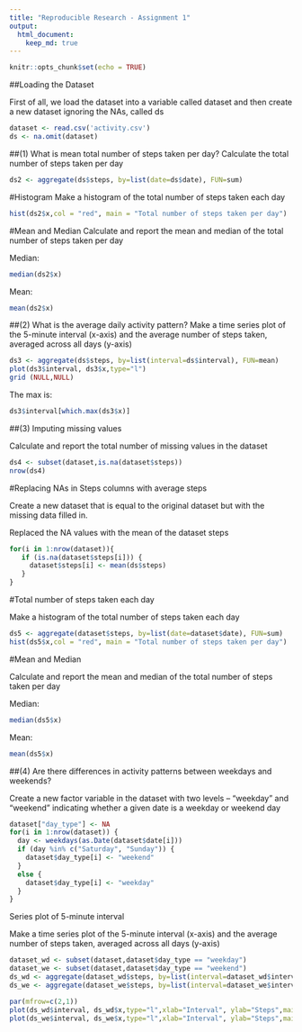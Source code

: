 ```yaml
---
title: "Reproducible Research - Assignment 1"
output: 
  html_document: 
    keep_md: true
---
```


```r
knitr::opts_chunk$set(echo = TRUE)
```

##Loading the Dataset

First of all, we load the dataset into a variable called dataset and then create a new dataset ignoring the NAs, called ds

```r
dataset <- read.csv('activity.csv')
ds <- na.omit(dataset)
```

##(1) What is mean total number of steps taken per day?
Calculate the total number of steps taken per day

```r
ds2 <- aggregate(ds$steps, by=list(date=ds$date), FUN=sum)
```

#Histogram
Make a histogram of the total number of steps taken each day

```r
hist(ds2$x,col = "red", main = "Total number of steps taken per day")
```

#Mean and Median
Calculate and report the mean and median of the total number of steps taken per day

Median:
```r
median(ds2$x)
```

Mean:
```r
mean(ds2$x)
```

##(2) What is the average daily activity pattern?
Make a time series plot of the 5-minute interval (x-axis) and the average number of steps taken, averaged across all days (y-axis)

```r
ds3 <- aggregate(ds$steps, by=list(interval=ds$interval), FUN=mean)
plot(ds3$interval, ds3$x,type="l")
grid (NULL,NULL)
```

The max is:

```r
ds3$interval[which.max(ds3$x)]
```

##(3) Imputing missing values

Calculate and report the total number of missing values in the dataset

```r
ds4 <- subset(dataset,is.na(dataset$steps))
nrow(ds4)
```

#Replacing NAs in Steps columns with average steps

Create a new dataset that is equal to the original dataset but with the missing data filled in.

Replaced the NA values with the mean of the dataset steps

```r
for(i in 1:nrow(dataset)){
   if (is.na(dataset$steps[i])) {
     dataset$steps[i] <- mean(ds$steps)
   }
}
```

#Total number of steps taken each day

Make a histogram of the total number of steps taken each day

```r
ds5 <- aggregate(dataset$steps, by=list(date=dataset$date), FUN=sum)
hist(ds5$x,col = "red", main = "Total number of steps taken per day")
```

#Mean and Median

Calculate and report the mean and median of the total number of steps taken per day

Median:
```r
median(ds5$x)
```

Mean:
```r
mean(ds5$x)
```


##(4) Are there differences in activity patterns between weekdays and weekends?

Create a new factor variable in the dataset with two levels – “weekday” and “weekend” indicating whether a given date is a weekday or weekend day


```r
dataset["day_type"] <- NA
for(i in 1:nrow(dataset)) {
  day <- weekdays(as.Date(dataset$date[i]))
  if (day %in% c("Saturday", "Sunday")) {
    dataset$day_type[i] <- "weekend"
  }
  else {
    dataset$day_type[i] <- "weekday"
  }
}
```

Series plot of 5-minute interval

Make a time series plot of the 5-minute interval (x-axis) and the average number of steps taken, averaged across all days (y-axis)

```r
dataset_wd <- subset(dataset,dataset$day_type == "weekday")
dataset_we <- subset(dataset,dataset$day_type == "weekend")
ds_wd <- aggregate(dataset_wd$steps, by=list(interval=dataset_wd$interval), FUN=mean)
ds_we <- aggregate(dataset_we$steps, by=list(interval=dataset_we$interval), FUN=mean)

par(mfrow=c(2,1))
plot(ds_wd$interval, ds_wd$x,type="l",xlab="Interval", ylab="Steps",main = "Total number of steps on Weekdays")
plot(ds_we$interval, ds_we$x,type="l",xlab="Interval", ylab="Steps",main = "Total number of steps on Weekends")
```
